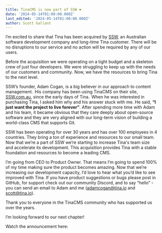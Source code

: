 ```yaml
---
title: TinaCMS is now part of SSW ❤️
date: '2024-05-14T01:00:00.000Z'
last_edited: '2024-05-14T01:00:00.000Z'
author: Scott Gallant
---
```


I’m excited to share that Tina has been acquired by [SSW](https://ssw.com.au/), an Australian software development company and long-time Tina customer. There will be no disruptions to our service and no action will be required by any of our users.

Before the acquisition we were operating on a tight budget and a skeleton crew of just four developers. We were struggling to keep up with the needs of our customers and community.  Now, we have the resources to bring Tina to the next level.

SSW’s founder, Adam Cogan, is a big believer in our approach to content management.  His company has been using TinaCMS on their site, [SSW.com.au](https://ssw.com.au/), since the early days of Tina.  When he was interested in purchasing Tina, I asked him why and his answer stuck with me. He said, **“I just want the project to live forever”**. After spending more time with Adam and his team, it became obvious that they care deeply about open-source software and they are very aligned with our long-term vision of building a world-class CMS that supports Git. 

SSW has been operating for over 30 years and has over 100 employees in 4 countries. They bring a ton of experience and resources to our small team. Now that we’re a part of SSW we’re starting to increase Tina's team size and accelerate its development. This acquisition provides Tina with a stable foundation and resources to become a leading CMS. 

I’m going from CEO to Product Owner. That means I’m going to spend 100% of my time making sure the product becomes amazing. Now that we’re increasing our development capacity, I’d love to hear what you’d like to see improved with Tina. If you have product suggestions or bugs please post in GitHub, for support check out our community Discord, and to say “hello” - you can send an email to Adam and me ([adamcogan@tina.io](mailto\:adamcogan@tina.io) and [scott@tina.io](mailto\:scott@tina.io)). 

Thank you to everyone in the TinaCMS community who has supported us over the years. 

I’m looking forward to our next chapter!

Watch the announcement here:

<Youtube embedSrc="https://www.youtube.com/embed/SjDsLgpuaJI" />
